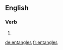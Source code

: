 ==English==

===Verb===
{{head|en}}

# {{en-third-person singular of|entangle}}

[[de:entangles]]
[[fr:entangles]]